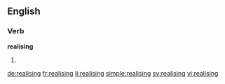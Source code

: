 ==English==

===Verb===
'''realising'''

# {{present participle of|realise}}

[[de:realising]]
[[fr:realising]]
[[li:realising]]
[[simple:realising]]
[[sv:realising]]
[[vi:realising]]